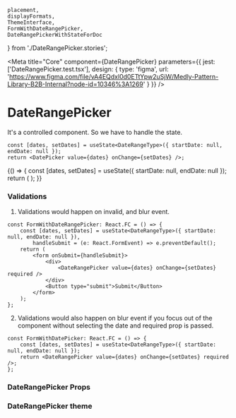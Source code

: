     placement,
    displayFormats,
    ThemeInterface,
    FormWithDateRangePicker,
    DateRangePickerWithStateForDoc
} from './DateRangePicker.stories';

<Meta
    title="Core"
    component={DateRangePicker}
    parameters={{
        jest: ['DateRangePicker.test.tsx'],
        design: {
            type: 'figma',
            url: 'https://www.figma.com/file/vA4EQdxl0d0ETtYpw2uSjW/Medly-Pattern-Library-B2B-Internal?node-id=10346%3A1269'
        }
    }}
/>

# DateRangePicker

It's a controlled component. So we have to handle the state.

```tsx
const [dates, setDates] = useState<DateRangeType>({ startDate: null, endDate: null });
return <DatePicker value={dates} onChange={setDates} />;
```

<Story name="DateRangePicker">
    {() => {
        const [dates, setDates] = useState({ startDate: null, endDate: null });
        return (
            <DateRangePicker
                id="contract"
                displayFormat={select('Display Format', displayFormats, 'MM/dd/yyyy')}
                required={boolean('Required', false)}
                startDateLabel="From"
                endDateLabel="To"
                value={dates}
                onChange={setDates}
                size={select('Size', ['S', 'M'], 'M')}
                popoverPlacement={select('Placement', placement, 'bottom-start')}
                variant={select('Variant', ['filled', 'outlined'], 'filled')}
                fullWidth={boolean('Full Width', false)}
                disabled={boolean('Disabled', false)}
                errorText={text('Error Text', '')}
                helperText={text('Helper Text', '')}
                minSelectableDate={new Date(2020, 1, 1)}
                maxSelectableDate={new Date(2022, 2, 15)}
            />
        );
    }}
</Story>

### Validations

1. Validations would happen on invalid, and blur event.

```tsx
const FormWithDateRangePicker: React.FC = () => {
    const [dates, setDates] = useState<DateRangeType>({ startDate: null, endDate: null }),
        handleSubmit = (e: React.FormEvent) => e.preventDefault();
    return (
        <form onSubmit={handleSubmit}>
            <div>
                <DateRangePicker value={dates} onChange={setDates} required />
            </div>
            <Button type="submit">Submit</Button>
        </form>
    );
};
```

<Preview withToolbar>
    <FormWithDateRangePicker />
</Preview>

2. Validations would also happen on blur event if you focus out of the component without selecting the date and required prop is passed.

```tsx
const FormWithDatePicker: React.FC = () => {
    const [dates, setDates] = useState<DateRangeType>({ startDate: null, endDate: null });
    return <DateRangePicker value={dates} onChange={setDates} required />;
};
```

<Preview withToolbar>
    <DateRangePickerWithStateForDoc />
</Preview>

### DateRangePicker Props

<Props of={DateRangePicker} />

### DateRangePicker theme

<Props of={ThemeInterface} />
